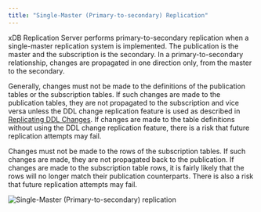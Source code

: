 ```yaml
---
title: "Single-Master (Primary-to-secondary) Replication"
---
```


<div id="smr_replication" class="registered_link"></div>

xDB Replication Server performs primary-to-secondary replication when a single-master replication system is implemented. The publication is the master and the subscription is the secondary. In a primary-to-secondary relationship, changes are propagated in one direction only, from the master to the secondary.

Generally, changes must not be made to the definitions of the publication tables or the subscription tables. If such changes are made to the publication tables, they are not propagated to the subscription and vice versa unless the DDL change replication feature is used as described in [Replicating DDL Changes](../../07_common_operations/08_replicating_ddl_changes/#replicating_ddl_changes). If changes are made to the table definitions without using the DDL change replication feature, there is a risk that future replication attempts may fail.

Changes must not be made to the rows of the subscription tables. If such changes are made, they are not propagated back to the publication. If changes are made to the subscription table rows, it is fairly likely that the rows will no longer match their publication counterparts. There is also a risk that future replication attempts may fail.

![Single-Master (Primary-to-secondary) replication](/../../images/image8.png)
